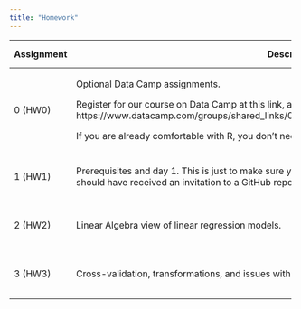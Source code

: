 ```yaml
---
title: "Homework"
---
```


+------------------+--------------------------------------------------------------------------------------+-------------------+----------+---------------------------------------------------------------+
| Assignment       | Description                                                                          | Due Date          | Value    | Solutions                                                     |
+==================+======================================================================================+===================+==========+===============================================================+
|    0 (HW0)       | Optional Data Camp assignments.                                                      |    N/A            | 0        |  N/A                                                          |
|                  |                                                                                      |                   |(optional)|                                                               |
|                  | Register for our course on Data Camp at this link, and complete the assignment there:|                   |          |                                                               |
|                  | https://www.datacamp.com/groups/shared_links/05f4cfe1a97b39e7a1ec3c1515946eb67771d605|                   |          |                                                               |
|                  |                                                                                      |                   |          |                                                               |
|                  | If you are already comfortable with R, you don't need to do this.                    |                   |          |                                                               |
+------------------+--------------------------------------------------------------------------------------+-------------------+----------+---------------------------------------------------------------+
|    1 (HW1)       | Prerequisites and day 1.  This is just to make sure you feel comfortable with the    | Sept. 13          | 1        | https://github.com/mhc-stat340-f2019-sec01/HW1-solutions.git  |
|                  | foundations.  You should have received an invitation to a GitHub repository with the |                   |          |                                                               |
|                  | assignment.  Let me know if not.                                                     |                   |          |                                                               |
+------------------+--------------------------------------------------------------------------------------+-------------------+----------+---------------------------------------------------------------+
|    2 (HW2)       | Linear Algebra view of linear regression models.                                     | Sept. 20          | 1        | https://github.com/mhc-stat340-f2019-sec01/HW2-solutions.git  |
+------------------+--------------------------------------------------------------------------------------+-------------------+----------+---------------------------------------------------------------+
|    3 (HW3)       | Cross-validation, transformations, and issues with model specification and multiple  | Oct. 5            | 1        | https://github.com/mhc-stat340-f2019-sec01/HW3-solutions.git  |
|                  | comparisons.                                                                         |                   |          |                                                               |
+------------------+--------------------------------------------------------------------------------------+-------------------+----------+---------------------------------------------------------------+
